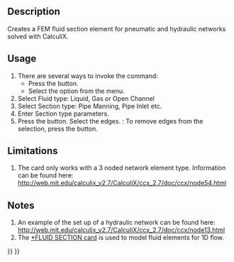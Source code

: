 <languages/>
<translate>

<!--T:10-->
{{Docnav
|[[FEM_ElementGeometry2D|Shell Plate Thickness]]
|[[FEM_ConstraintElectrostaticPotential|Electrostatic Potential Boundary Condition]]
|[[FEM_Workbench|FEM]]
|IconL=FEM_ElementGeometry2D.svg
|IconR=FEM_ConstraintElectrostaticPotential.svg
|IconC=Workbench_FEM.svg
}}

<!--T:1-->
{{GuiCommandContainer|
{{GuiCommand
|Name=FEM ElementFluid1D
|MenuLocation=Model → Element Geometry → Fluid Section for 1D Flow
|Workbenches=[[FEM_Workbench|FEM]]
|SeeAlso=[[FEM_tutorial|FEM tutorial]]
}}
{{GuiCommandFemInfo
|Solvers=CalculiX
}}
}}

==Description== <!--T:2-->

<!--T:6-->
Creates a FEM fluid section element for pneumatic and hydraulic networks solved with CalculiX.

==Usage== <!--T:3-->

<!--T:7-->
# There are several ways to invoke the command:
#* Press the {{Button|[[Image:FEM_ElementFluid1D.svg|16px]] [[FEM_ElementFluid1D|Fluid Section for 1D Flow]]}} button.
#* Select the {{MenuCommand|Model → Element Geometry → [[Image:FEM_ElementFluid1D.svg|16px]] Fluid Section for 1D Flow}} option from the menu.
# Select Fluid type: Liquid, Gas or Open Channel
# Select Section type: Pipe Manning, Pipe Inlet etc.
# Enter Section type parameters.
# Press the {{Button|Add}} button. Select the edges. {{Version|1.1}}: To remove edges from the selection, press the {{Button|Remove}} button.

==Limitations== <!--T:4-->

<!--T:8-->
#The card only works with a 3 noded network element type. Information can be found here: http://web.mit.edu/calculix_v2.7/CalculiX/ccx_2.7/doc/ccx/node54.html

==Notes== <!--T:5-->

<!--T:9-->
# An example of the set up of a hydraulic network can be found here: http://web.mit.edu/calculix_v2.7/CalculiX/ccx_2.7/doc/ccx/node13.html 
# The [http://web.mit.edu/calculix_v2.7/CalculiX/ccx_2.7/doc/ccx/node205.html *FLUID SECTION card] is used to model fluid elements for 1D flow.


<!--T:11-->
{{Docnav
|[[FEM_ElementGeometry2D|Shell Plate Thickness]]
|[[FEM_ConstraintElectrostaticPotential|Electrostatic Potential Boundary Condition]]
|[[FEM_Workbench|FEM]]
|IconL=FEM_ElementGeometry2D.svg
|IconR=FEM_ConstraintElectrostaticPotential.svg
|IconC=Workbench_FEM.svg
}}

</translate>
{{FEM Tools navi{{#translation:}}}}
{{Userdocnavi{{#translation:}}}}
{{clear}}